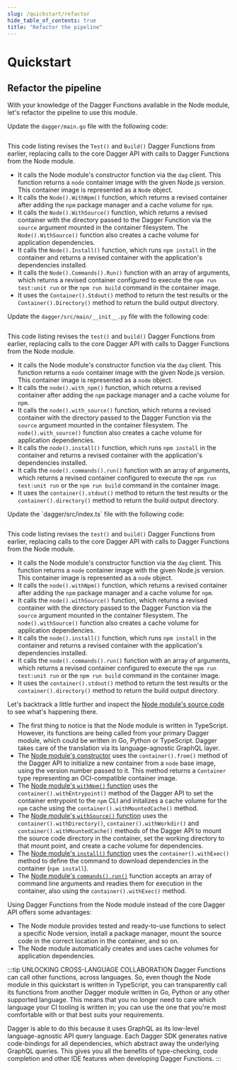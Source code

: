 ```yaml
---
slug: /quickstart/refactor
hide_table_of_contents: true
title: "Refactor the pipeline"
---
```


# Quickstart

## Refactor the pipeline

With your knowledge of the Dagger Functions available in the Node module, let's refactor the pipeline to use this module.

<Tabs groupId="language">
<TabItem value="Go">

Update the `dagger/main.go` file with the following code:

```go file=./snippets/refactor/go/main.go
```

This code listing revises the `Test()` and `Build()` Dagger Functions from earlier, replacing calls to the core Dagger API with calls to Dagger Functions from the Node module.

- It calls the Node module's constructor function via the `dag` client. This function returns a `node` container image with the given Node.js version. This container image is represented as a `Node` object.
- It calls the `Node().WithNpm()` function, which returns a revised container after adding the `npm` package manager and a cache volume for `npm`.
- It calls the `Node().WithSource()` function, which returns a revised container with the directory passed to the Dagger Function via the `source` argument mounted in the container filesystem. The `Node().WithSource()` function also creates a cache volume for application dependencies.
- It calls the `Node().Install()` function, which runs `npm install` in the container and returns a revised container with the application's dependencies installed.
- It calls the `Node().Commands().Run()` function with an array of arguments, which returns a revised container configured to execute the `npm run test:unit run` or the `npm run build` command in the container image.
- It uses the `Container().Stdout()` method to return the test results or the `Container().Directory()` method to return the build output directory.
</TabItem>
<TabItem value="Python">

Update the `dagger/src/main/__init__.py` file with the following code:

```python file=./snippets/refactor/python/__init__.py
```

This code listing revises the `test()` and `build()` Dagger Functions from earlier, replacing calls to the core Dagger API with calls to Dagger Functions from the Node module.

- It calls the Node module's constructor function via the `dag` client. This function returns a `node` container image with the given Node.js version. This container image is represented as a `node` object.
- It calls the `node().with_npm()` function, which returns a revised container after adding the `npm` package manager and a cache volume for `npm`.
- It calls the `node().with_source()` function, which returns a revised container with the directory passed to the Dagger Function via the `source` argument mounted in the container filesystem. The `node().with_source()` function also creates a cache volume for application dependencies.
- It calls the `node().install()` function, which runs `npm install` in the container and returns a revised container with the application's dependencies installed.
- It calls the `node().commands().run()` function with an array of arguments, which returns a revised container configured to execute the `npm run test:unit run` or the `npm run build` command in the container image.
- It uses the `container().stdout()` method to return the test results or the `container().directory()` method to return the build output directory.

</TabItem>
<TabItem value="TypeScript">
Update the `dagger/src/index.ts` file with the following code:

```typescript file=./snippets/refactor/typescript/index.ts
```

This code listing revises the `test()` and `build()` Dagger Functions from earlier, replacing calls to the core Dagger API with calls to Dagger Functions from the Node module.

- It calls the Node module's constructor function via the `dag` client. This function returns a `node` container image with the given Node.js version. This container image is represented as a `node` object.
- It calls the `node().withNpm()` function, which returns a revised container after adding the `npm` package manager and a cache volume for `npm`.
- It calls the `node().withSource()` function, which returns a revised container with the directory passed to the Dagger Function via the `source` argument mounted in the container filesystem. The `node().withSource()` function also creates a cache volume for application dependencies.
- It calls the `node().install()` function, which runs `npm install` in the container and returns a revised container with the application's dependencies installed.
- It calls the `node().commands().run()` function with an array of arguments, which returns a revised container configured to execute the `npm run test:unit run` or the `npm run build` command in the container image.
- It uses the `container().stdout()` method to return the test results or the `container().directory()` method to return the build output directory.

</TabItem>
</Tabs>

Let's backtrack a little further and inspect the [Node module's source code](https://github.com/dagger/dagger/blob/9e59bae142f64975b7c9ad851e6bd4901d43513a/sdk/typescript/dev/node/src/index.ts) to see what's happening there.

- The first thing to notice is that the Node module is written in TypeScript. However, its functions are being called from your primary Dagger module, which could be written in Go, Python or TypeScript. Dagger takes care of the translation via its language-agnostic GraphQL layer.
- The [Node module's constructor](https://github.com/dagger/dagger/blob/9e59bae142f64975b7c9ad851e6bd4901d43513a/sdk/typescript/dev/node/src/index.ts#L22) uses the `container().from()` method of the Dagger API to initialize a new container from a `node` base image, using the version number passed to it. This method returns a `Container` type representing an OCI-compatible container image.
- The [Node module's `withNpm()` function](https://github.com/dagger/dagger/blob/9e59bae142f64975b7c9ad851e6bd4901d43513a/sdk/typescript/dev/node/src/index.ts#L73) uses the `container().withEntrypoint()` method of the Dagger API to set the container entrypoint to the `npm` CLI and initalizes a cache volume for the `npm` cache using the `container().withMountedCache()` method.
- The [Node module's `withSource()` function](https://github.com/dagger/dagger/blob/9e59bae142f64975b7c9ad851e6bd4901d43513a/sdk/typescript/dev/node/src/index.ts#L34) uses the `container().withDirectory()`, `container().withWorkdir()` and `container().withMountedCache()` methods of the Dagger API to mount the source code directory in the container, set the working directory to that mount point, and create a cache volume for dependencies.
- The [Node module's `install()` function](https://github.com/dagger/dagger/blob/9e59bae142f64975b7c9ad851e6bd4901d43513a/sdk/typescript/dev/node/src/index.ts#L109) uses the `container().withExec()` method to define the command to download dependencies in the container (`npm install`).
- The [Node module's `commands().run()`](https://github.com/dagger/dagger/blob/9e59bae142f64975b7c9ad851e6bd4901d43513a/sdk/typescript/dev/node/src/commands.ts#L13) function accepts an array of command line arguments and readies them for execution in the container, also using the `container().withExec()` method.

Using Dagger Functions from the Node module instead of the core Dagger API offers some advantages:
- The Node module provides tested and ready-to-use functions to select a specific Node version, install a package manager, mount the source code in the correct location in the container, and so on.
- The Node module automatically creates and uses cache volumes for application dependencies.

:::tip UNLOCKING CROSS-LANGUAGE COLLABORATION
Dagger Functions can call other functions, across languages. So, even though the Node module in this quickstart is written in TypeScript, you can transparently call its functions from another Dagger module written in Go, Python or any other supported language. This means that you no longer need to care which language your CI tooling is written in; you can use the one that you're most comfortable with or that best suits your requirements.

Dagger is able to do this because it uses GraphQL as its low-level language-agnostic API query language.  Each Dagger SDK generates native code-bindings for all dependencies, which abstract away the underlying GraphQL queries. This gives you all the benefits of type-checking, code completion and other IDE features when developing Dagger Functions.
:::
